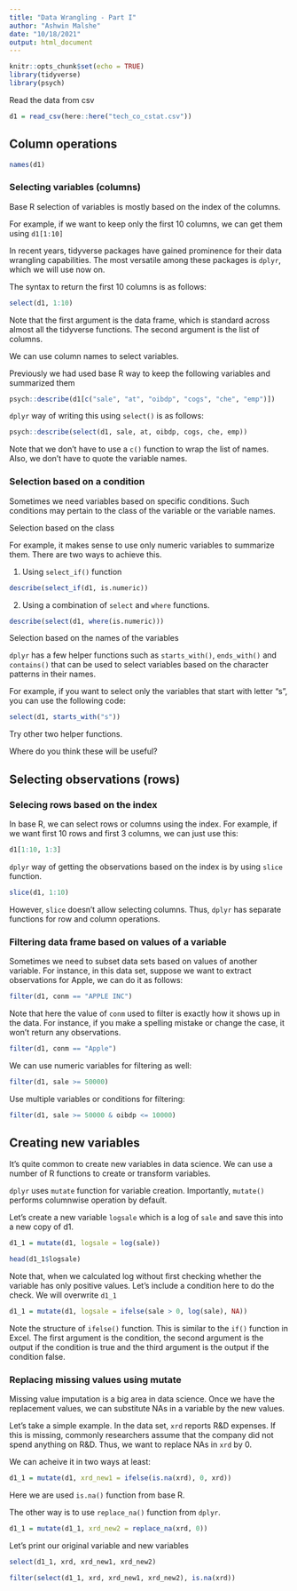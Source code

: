 ```yaml
---
title: "Data Wrangling - Part I"
author: "Ashwin Malshe"
date: "10/18/2021"
output: html_document
---
```


```r
knitr::opts_chunk$set(echo = TRUE)
library(tidyverse)
library(psych)
```

Read the data from csv

```r
d1 = read_csv(here::here("tech_co_cstat.csv"))
```

## Column operations

```r
names(d1)
```

### Selecting variables (columns)


Base R selection of variables is mostly based on the index of the columns.

For example, if we want to keep only the first 10 columns, we can get them using `d1[1:10]`

In recent years, tidyverse packages have gained prominence for their data wrangling capabilities. The most versatile among these packages is `dplyr`, which we will use now on.

The syntax to return the first 10 columns is as follows:
```r
select(d1, 1:10)
```

Note that the first argument is the data frame, which is standard across almost all the tidyverse functions. The second argument is the list of columns.

We can use column names to select variables.

Previously we had used base R way to keep the following variables and summarized them

```r
psych::describe(d1[c("sale", "at", "oibdp", "cogs", "che", "emp")])
```


`dplyr` way of writing this using `select()` is as follows:

```r
psych::describe(select(d1, sale, at, oibdp, cogs, che, emp))
```


Note that we don't have to use a `c()` function to wrap the list of names. Also, we don't have to quote the variable names.

### Selection based on a condition

Sometimes we need variables based on specific conditions. Such conditions may pertain to the class of the variable or the variable names.

Selection based on the class

For example, it makes sense to use only numeric variables to summarize them. There are two ways to achieve this.

1. Using `select_if()` function

```r
describe(select_if(d1, is.numeric))
```


2. Using a combination of `select` and `where` functions.

```r
describe(select(d1, where(is.numeric)))
```


Selection based on the names of the variables

`dplyr` has a few helper functions such as `starts_with()`, `ends_with()` and `contains()` that can be used to select variables based on the character patterns in their names.

For example, if you want to select only the variables that start with letter "s", you can use the following code:

```r
select(d1, starts_with("s"))
```

Try other two helper functions.

Where do you think these will be useful?

## Selecting observations (rows)

### Selecing rows based on the index

In base R, we can select rows or columns using the index. For example, if we want first 10 rows and first 3 columns, we can just use this:

```r
d1[1:10, 1:3]
```

`dplyr` way of getting the observations based on the index is by using `slice` function.

```r
slice(d1, 1:10)
```

However, `slice` doesn't allow selecting columns. Thus, `dplyr` has separate functions for row and column operations.

### Filtering data frame based on values of a variable

Sometimes we need to subset data sets based on values of another variable. For instance, in this data set, suppose we want to extract observations for Apple, we can do it as follows:

```r
filter(d1, conm == "APPLE INC")
```

Note that here the value of `conm` used to filter is exactly how it shows up in the data. For instance, if you make a spelling mistake or change the case, it won't return any observations.

```r
filter(d1, conm == "Apple")
```

We can use numeric variables for filtering as well:

```r
filter(d1, sale >= 50000)
```

Use multiple variables or conditions for filtering:

```r
filter(d1, sale >= 50000 & oibdp <= 10000)
```


## Creating new variables

It's quite common to create new variables in data science. We can use a number of R functions to create or transform variables.

`dplyr` uses `mutate` function for variable creation. Importantly, `mutate()` performs columnwise operation by default. 

Let's create a new variable `logsale` which is a log of `sale` and save this into a new copy of d1.

```r
d1_1 = mutate(d1, logsale = log(sale))
```

```r
head(d1_1$logsale)
```


Note that, when we calculated log without first checking whether the variable has only positive values. Let's include a condition here to do the check. We will overwrite `d1_1`

```r
d1_1 = mutate(d1, logsale = ifelse(sale > 0, log(sale), NA))
```

Note the structure of `ifelse()` function. This is similar to the `if()` function in Excel. The first argument is the condition, the second argument is the output if the condition is true and the third argument is the output if the condition false.


### Replacing missing values using mutate

Missing value imputation is a big area in data science. Once we have the replacement values, we can substitute NAs in a variable by the new values. 

Let's take a simple example. In the data set, `xrd` reports R&D expenses. If this is missing, commonly researchers assume that the company did not spend anything on R&D. Thus, we want to replace NAs in `xrd` by 0.

We can acheive it in two ways at least:

```r
d1_1 = mutate(d1, xrd_new1 = ifelse(is.na(xrd), 0, xrd))
```

Here we are used `is.na()` function from base R. 


The other way is to use `replace_na()` function from `dplyr`. 

```r
d1_1 = mutate(d1_1, xrd_new2 = replace_na(xrd, 0))
```


Let's print our original variable and new variables

```r
select(d1_1, xrd, xrd_new1, xrd_new2)
```


```r
filter(select(d1_1, xrd, xrd_new1, xrd_new2), is.na(xrd))
```






